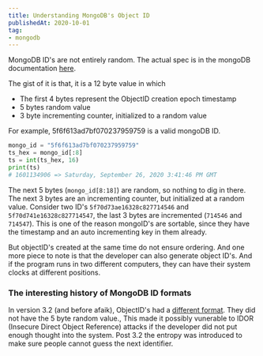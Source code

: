 ```yaml
---
title: Understanding MongoDB's Object ID
publishedAt: 2020-10-01
tag:
- mongodb
---
```


MongoDB ID's are not entirely random. The actual spec is in the mongoDB documentation [here](https://docs.mongodb.com/manual/reference/method/ObjectId/).

The gist of it is that, it is a 12 byte value in which

- The first 4 bytes represent the ObjectID creation epoch timestamp
- 5 bytes random value
- 3 byte incrementing counter, initialized to a random value

For example, 5f6f613ad7bf070237959759 is a valid mongoDB ID.

```python
mongo_id = "5f6f613ad7bf070237959759"
ts_hex = mongo_id[:8]
ts = int(ts_hex, 16)
print(ts)
# 1601134906 => Saturday, September 26, 2020 3:41:46 PM GMT
```

The next 5 bytes (`mongo_id[8:18]`) are random, so nothing to dig in there. The next 3 bytes are an incrementing counter, but initialized at a random value.
Consider two ID's `5f70d73ae16328c827714546` and `5f70d741e16328c827714547`, the last 3 bytes are incremented (`714546` and `714547`).
This is one of the reason mongoID's are sortable, since they have the timestamp and an auto incrementing key in them already.

But objectID's created at the same time do not ensure ordering. And one more piece to note is that the developer can also generate object ID's. And if
the program runs in two different computers, they can have their system clocks at different positions.

### The interesting history of MongoDB ID formats

In version 3.2 (and before afaik), ObjectID's had a [different format](https://docs.mongodb.com/v3.2/reference/method/ObjectId/). They did not have
the 5 byte random value., This made it possibly vunerable to IDOR (Insecure Direct Object Reference) attacks if the developer did not put enough thought into the system.
Post 3.2 the entropy was introduced to make sure people cannot guess the next identifier. 